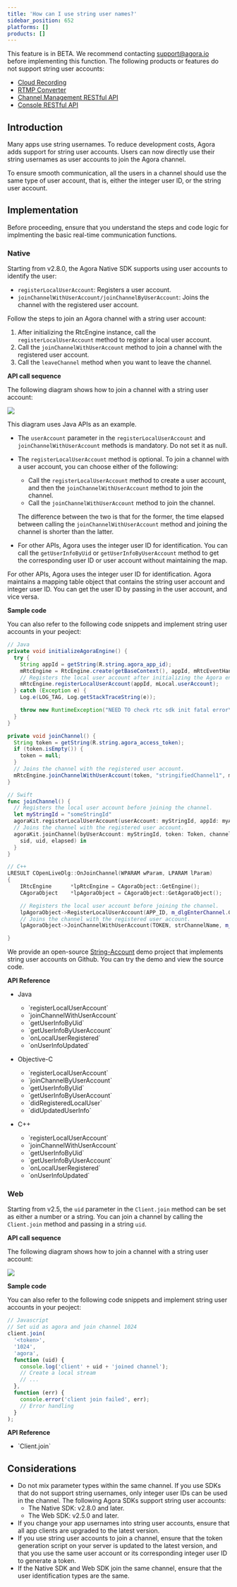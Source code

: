 ```yaml
---
title: 'How can I use string user names?'
sidebar_position: 652
platforms: []
products: []
---
```


This feature is in BETA. We recommend contacting support@agora.io before implementing this function. The following products or features do not support string user accounts:
- [Cloud Recording](/cloud-recording/overview/product-overview)
- <a href="/en/3.x/interactive-live-streaming/advanced-features/media-push#api-reference">RTMP Converter</a >
- <a href="/en/3.x/video-calling/reference/channel-management-rest-api">Channel Management RESTful API</a >
- <a href="/en/3.x/video-calling/reference/agora-console-rest-api">Console RESTful API</a >

## Introduction

Many apps use string usernames. To reduce development costs, Agora adds support for string user accounts. Users can now directly use their string usernames as user accounts to join the Agora channel.

To ensure smooth communication, all the users in a channel should use the same type of user account, that is, either the integer user ID, or the string user account.

## Implementation

Before proceeding, ensure that you understand the steps and code logic for implmenting the basic real-time communication functions.

### Native

Starting from v2.8.0, the Agora Native SDK supports using user accounts to identify the user:

- `registerLocalUserAccount`: Registers a user account.
- `joinChannelWithUserAccount/joinChannelByUserAccount`: Joins the channel with the registered user account.

Follow the steps to join an Agora channel with a string user account:

1. After initializing the RtcEngine instance, call the `registerLocalUserAccount` method to register a local user account.
2. Call the `joinChannelWithUserAccount` method to join a channel with the registered user account.
3. Call the `leaveChannel` method when you want to leave the channel.

**API call sequence**

The following diagram shows how to join a channel with a string user account:

![](https://web-cdn.agora.io/docs-files/1568711868522)

<div class="alert note">This diagram uses Java APIs as an example. </div>

- The `userAccount` parameter in the `registerLocalUserAccount` and `joinChannelWithUserAccount` methods is mandatory. Do not set it as null.
- The `registerLocalUserAccount` method is optional. To join a channel with a user account, you can choose either of the following:

  - Call the `registerLocalUserAccount` method to create a user account, and then the `joinChannelWithUserAccount` method to join the channel.
  - Call the `joinChannelWithUserAccount` method to join the channel.

  The difference between the two is that for the former, the time elapsed between calling the `joinChannelWithUserAccount` method and joining the channel is shorter than the latter.

- For other APIs, Agora uses the integer user ID for identification. You can call the `getUserInfoByUid` or `getUserInfoByUserAccount` method to get the corresponding user ID or user account without maintaining the map.

For other APIs, Agora uses the integer user ID for identification. Agora maintains a mapping table object that contains the string user account and integer user ID. You can get the user ID by passing in the user account, and vice versa.

**Sample code**

You can also refer to the following code snippets and implement string user accounts in your peoject:

```java
// Java
private void initializeAgoraEngine() {
  try {
    String appId = getString(R.string.agora_app_id);
    mRtcEngine = RtcEngine.create(getBaseContext(), appId, mRtcEventHandler);
    // Registers the local user account after initializing the Agora engine and before joining the channel.
    mRtcEngine.registerLocalUserAccount(appId, mLocal.userAccount);
  } catch (Exception e) {
    Log.e(LOG_TAG, Log.getStackTraceString(e));

    throw new RuntimeException("NEED TO check rtc sdk init fatal error\n" + Log.getStackTraceString(e));
  }
}

private void joinChannel() {
  String token = getString(R.string.agora_access_token);
  if (token.isEmpty()) {
    token = null;
  }
  // Joins the channel with the registered user account.
  mRtcEngine.joinChannelWithUserAccount(token, "stringifiedChannel1", mLocal.userAccount);
}
```

```swift
// Swift
func joinChannel() {
  // Registers the local user account before joining the channel.
  let myStringId = "someStringId"
  agoraKit.registerLocalUserAccount(userAccount: myStringId, appId: myAppId)
  // Joins the channel with the registered user account.
  agoraKit.joinChannel(byUserAccount: myStringId, token: Token, channelId: "demoChannel1") {
    sid, uid, elapsed) in
  }
}
```

```cpp
// C++
LRESULT COpenLiveDlg::OnJoinChannel(WPARAM wParam, LPARAM lParam)
{
	IRtcEngine		*lpRtcEngine = CAgoraObject::GetEngine();
	CAgoraObject	*lpAgoraObject = CAgoraObject::GetAgoraObject();

	// Registers the local user account before joining the channel.
	lpAgoraObject->RegisterLocalUserAccount(APP_ID, m_dlgEnterChannel.GetStringUid());
	// Joins the channel with the registered user account.
	lpAgoraObject->JoinChannelWithUserAccount(TOKEN, strChannelName, m_dlgEnterChannel.GetStringUid());

}
```

We provide an open-source [String-Account](https://github.com/AgoraIO/Advanced-Video/tree/dev/backup/String-Account) demo project that implements string user accounts on Github. You can try the demo and view the source code.

**API Reference**

- Java

  - <Link to="{{Global.API_REF_ANDROID_ROOT}}/class_irtcengine.html#api_irtcengine_registerlocaluseraccount">`registerLocalUserAccount`</Link>
  - <Link to="{{Global.API_REF_ANDROID_ROOT}}/class_irtcengine.html#api_irtcengine_joinchannelwithuseraccount">`joinChannelWithUserAccount`</Link>
  - <Link to="{{Global.API_REF_ANDROID_ROOT}}/class_irtcengine.html#api_irtcengine_getuserinfobyuid">`getUserInfoByUid`</Link>
  - <Link to="{{Global.API_REF_ANDROID_ROOT}}/class_irtcengine.html#api_irtcengine_getuserinfobyuseraccount">`getUserInfoByUserAccount`</Link>
  - <Link to="{{Global.API_REF_ANDROID_ROOT}}/class_irtcengineeventhandler.html#callback_irtcengineeventhandler_onlocaluserregistered">`onLocalUserRegistered`</Link>
  - <Link to="{{Global.API_REF_ANDROID_ROOT}}/class_irtcengineeventhandler.html#callback_irtcengineeventhandler_onuserinfoupdated">`onUserInfoUpdated`</Link>

- Objective-C

  - <Link to="{{Global.API_REF_IOS_ROOT}}/class_irtcengine.html#api_irtcengine_registerlocaluseraccount">`registerLocalUserAccount`</Link>
  - <Link to="{{Global.API_REF_IOS_ROOT}}/class_irtcengine.html#class_irtcengine">`joinChannelByUserAccount`</Link>
  - <Link to="{{Global.API_REF_IOS_ROOT}}/class_irtcengine.html#api_irtcengine_getuserinfobyuid">`getUserInfoByUid`</Link>
  - <Link to="{{Global.API_REF_IOS_ROOT}}/class_irtcengineeventhandler.html#class_irtcengineeventhandler">`getUserInfoByUserAccount`</Link>
  - <Link to="{{Global.API_REF_IOS_ROOT}}/class_irtcengineeventhandler.html#class_irtcengineeventhandler">`didRegisteredLocalUser`</Link>
  - <Link to="{{Global.API_REF_IOS_ROOT}}/class_irtcengineeventhandler.html#class_irtcengineeventhandler">`didUpdatedUserInfo`</Link>

- C++

  - <Link to="{{Global.API_REF_CPP_ROOT}}/class_irtcengine.html#api_irtcengine_registerlocaluseraccount">`registerLocalUserAccount`</Link>
  - <Link to="{{Global.API_REF_CPP_ROOT}}/class_irtcengine.html#api_irtcengine_joinchannelwithuseraccount">`joinChannelWithUserAccount`</Link>
  - <Link to="{{Global.API_REF_CPP_ROOT}}/class_irtcengine.html#api_irtcengine_getuserinfobyuid">`getUserInfoByUid`</Link>
  - <Link to="{{Global.API_REF_CPP_ROOT}}/class_irtcengine.html#api_irtcengine_getuserinfobyuseraccount">`getUserInfoByUserAccount`</Link>
  - <Link to="{{Global.API_REF_CPP_ROOT}}/class_irtcengineeventhandler.html#callback_irtcengineeventhandler_onlocaluserregistered">`onLocalUserRegistered`</Link>
  - <Link to="{{Global.API_REF_CPP_ROOT}}/class_irtcengineeventhandler.html#callback_irtcengineeventhandler_onuserinfoupdated">`onUserInfoUpdated`</Link>

### Web

Starting from v2.5, the `uid` parameter in the `Client.join` method can be set as either a number or a string. You can join a channel by calling the `Client.join` method and passing in a string `uid`.

**API call sequence**

The following diagram shows how to join a channel with a string user account:

![](https://web-cdn.agora.io/docs-files/1568875442230)

**Sample code**

You can also refer to the following code snippets and implement string user accounts in your peoject:

```javascript
// Javascript
// Set uid as agora and join channel 1024
client.join(
  '<token>',
  '1024',
  'agora',
  function (uid) {
    console.log('client' + uid + 'joined channel');
    // Create a local stream
    // ...
  },
  function (err) {
    console.error('client join failed', err);
    // Error handling
  }
);
```

**API Reference**

- <Link to="{{Global.API_REF_WEB_ROOT}}/interfaces/iagorartcclient.html#join">`Client.join`</Link>

## Considerations

- Do not mix parameter types within the same channel. If you use SDKs that do not support string usernames, only integer user IDs can be used in the channel. The following Agora SDKs support string user accounts:
  - The Native SDK: v2.8.0 and later.
  - The Web SDK: v2.5.0 and later.
- If you change your app usernames into string user accounts, ensure that all app clients are upgraded to the latest version.
- If you use string user accounts to join a channel, ensure that the token generation script on your server is updated to the latest version, and that you use the same user account or its corresponding integer user ID to generate a token.
- If the Native SDK and Web SDK join the same channel, ensure that the user identification types are the same.
